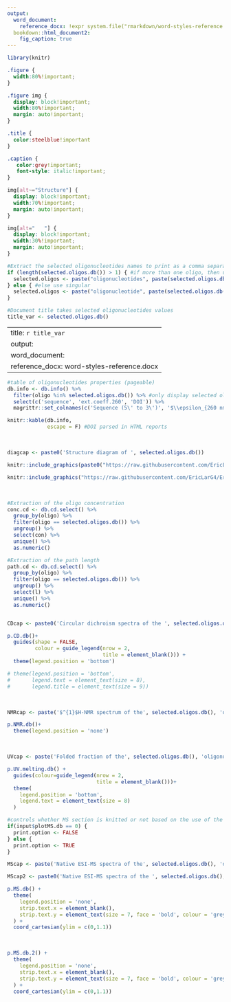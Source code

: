 ---
output:
  word_document:
    reference_docx: !expr system.file("rmarkdown/word-styles-reference.docx", package = "g4dbr")
  bookdown::html_document2:
    fig_caption: true
---

```{r library, include=FALSE}
library(knitr)
```

```{css reportcss, echo=FALSE}

.figure {
  width:80%!important;
}

.figure img {
  display: block!important;
  width:80%!important;
  margin: auto!important;
}

.title {
  color:steelblue!important
}

.caption {
   color:grey!important;
   font-style: italic!important;
}

img[alt~="Structure"] {
  display: block!important;
  width:70%!important;
  margin: auto!important;
}

img[alt="   "] {
  display: block!important;
  width:30%!important;
  margin: auto!important;
}

```

```{r selected.oligos, include=FALSE}
#Extract the selected oligonucleotides names to print as a comma separated string
if (length(selected.oligos.db()) > 1) { #if more than one oligo, then use plural
  selected.oligos <- paste("oligonucleotides", paste(selected.oligos.db()[1:length(selected.oligos.db())-1], collapse=", "), "and", selected.oligos.db()[length(selected.oligos.db())])
} else { #else use singular 
  selected.oligos <- paste("oligonucleotide", paste(selected.oligos.db(), collapse=", "))
}
```


```{r title, include=FALSE}
#Document title takes selected oligonucleotides values
title_var <- selected.oligos.db()
```

---
title: `r title_var`
output:
word_document:
reference_docx: word-styles-reference.docx
---


```{r oligo.table, echo=FALSE, message=FALSE, warning=FALSE, paged.print=TRUE}
#table of oligonucleotides properties (pageable)
db.info <- db.info() %>%
  filter(oligo %in% selected.oligos.db()) %>% #only display selected oligos data
  select(c('sequence', 'ext.coeff.260', 'DOI')) %>%
  magrittr::set_colnames(c('Sequence (5\' to 3\')', '$\\epsilon_{260 nm}~(M^{-1}cm^{-1})$', 'DOI'))

knitr::kable(db.info,
             escape = F) #DOI parsed in HTML reports
```

&nbsp; 
&nbsp;
&nbsp;
&nbsp;


```{r diagcap, message=FALSE, warning=FALSE, include=FALSE}
diagcap <- paste0('Structure diagram of ', selected.oligos.db())
```

```{r diag, echo=FALSE, message=FALSE, warning=FALSE, out.width="30%", fig.cap="   "}
knitr::include_graphics(paste0("https://raw.githubusercontent.com/EricLarG4/EricLarG4.github.io/master/media/schemes/4x/",selected.oligos.db(),".png"))
```

  

```{r diagleg, echo=FALSE, message=FALSE, warning=FALSE, fig.cap=diagcap, out.width="20%"}
knitr::include_graphics("https://raw.githubusercontent.com/EricLarG4/EricLarG4.github.io/master/media/schemes/4x/Legend.png")
```

\newpage


&nbsp;
&nbsp;
&nbsp; 

```{r CDcap, echo=FALSE, message=FALSE, warning=FALSE}

#Extraction of the oligo concentration
conc.cd <- db.cd.select() %>%
  group_by(oligo) %>%
  filter(oligo == selected.oligos.db()) %>%
  ungroup() %>%
  select(con) %>%
  unique() %>%
  as.numeric()

#Extraction of the path length
path.cd <- db.cd.select() %>%
  group_by(oligo) %>%
  filter(oligo == selected.oligos.db()) %>%
  ungroup() %>%
  select(l) %>%
  unique() %>%
  as.numeric()


CDcap <- paste0('Circular dichroism spectra of the ', selected.oligos.db(), ' oligonucleotide (', conc.cd, ' μM), acquired at 25°C in ', path.cd, '-cm path-length cuvettes')
```

```{r CDplot, echo=FALSE, message=FALSE, warning=FALSE, fig.cap=CDcap, fig.width=6.299213, fig.height=3.75}
p.CD.db()+
  guides(shape = FALSE,
         colour = guide_legend(nrow = 2,
                               title = element_blank())) +
  theme(legend.position = 'bottom')

# theme(legend.position = 'bottom',
#       legend.text = element_text(size = 8),
#       legend.title = element_text(size = 9))


```


&nbsp;

```{r NMRcap, echo=FALSE, message=FALSE, warning=FALSE}
NMRcap <- paste('$^{1}$H-NMR spectrum of the', selected.oligos.db(), 'oligonucleotide, acquired at 25°C in', db.nmr.select()$buffer.id)
```

```{r NMRplot, echo=FALSE, message=FALSE, warning=FALSE, fig.cap=NMRcap, fig.width=6.299213, fig.height=3.75, dpi=600}

p.NMR.db()+
  theme(legend.position = 'none')

```

&nbsp;

```{r UVcap, echo=FALSE, message=FALSE, warning=FALSE}
UVcap <- paste('Folded fraction of the', selected.oligos.db(), 'oligonucleotide as a function of temperature, determined by UV-melting ($\\lambda$ = 295 nm)')
```

```{r UVplot, echo=FALSE, message=FALSE, warning=FALSE, fig.cap=UVcap, fig.width=6.299213, fig.height=4.25, dpi=600}
p.UV.melting.db() +
  guides(colour=guide_legend(nrow = 2,
                             title = element_blank()))+
  theme(
    legend.position = 'bottom',
    legend.text = element_text(size = 8)
  )
```


\newpage

```{r print.option, message=FALSE, warning=FALSE, include=FALSE}
#controls whether MS section is knitted or not based on the use of the plotMS button
if(input$plotMS.db == 0) {
  print.option <- FALSE
} else {
  print.option <- TRUE
}
```


```{r MScap, echo=FALSE, message=FALSE, warning=FALSE}
MScap <- paste('Native ESI-MS spectra of the', selected.oligos.db(), 'oligonucleotide (10 μM)')
```
```{r MScap2, echo=FALSE, message=FALSE, warning=FALSE}
MScap2 <- paste0('Native ESI-MS spectra of the ', selected.oligos.db(), ' oligonucleotide (10 μM), focused on the ', input$charge.select, '$^{-}$ charge state')
```

```{r MSplot, eval=print.option, echo=FALSE, message=FALSE, warning=FALSE, fig.cap= MScap, fig.width=6.299213, fig.height=4.25}
p.MS.db() +
  theme(
    legend.position = 'none',
    strip.text.x = element_blank(),
    strip.text.y = element_text(size = 7, face = 'bold', colour = 'grey25')
  ) +
  coord_cartesian(ylim = c(0,1.1))
```

&nbsp;

```{r MSplot2, eval=print.option, echo=FALSE, message=FALSE, warning=FALSE, fig.cap= MScap2, fig.width=6.299213, fig.height=4.25}
p.MS.db.2() +
  theme(
    legend.position = 'none',
    strip.text.x = element_blank(),
    strip.text.y = element_text(size = 7, face = 'bold', colour = 'grey25')
  ) +
  coord_cartesian(ylim = c(0,1.1))
```
